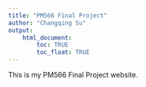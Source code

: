 ```yaml
---
title: "PM566 Final Project"
author: "Changqing Su"
output: 
    html_document:
        toc: TRUE
        toc_float: TRUE
---
```


This is my PM566 Final Project website.